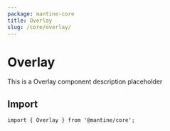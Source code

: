 ```yaml
---
package: mantine-core
title: Overlay
slug: /core/overlay/
---
```



# Overlay

This is a Overlay component description placeholder

<PageHeader
  source="mantine-core/src/Overlay/Overlay.tsx"
  docs="core/Overlay.mdx"
  package="@mantine/core"
/>

## Import

```tsx
import { Overlay } from '@mantine/core';
```

<PropsTable component="Overlay" />
